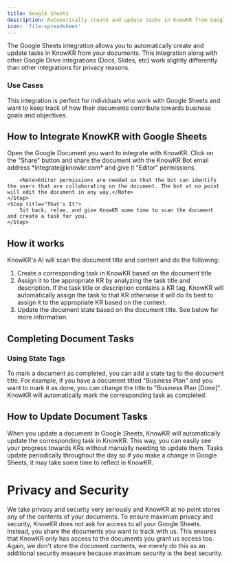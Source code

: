 ```yaml
---
title: Google Sheets
description: Automatically create and update tasks in KnowKR from Google Sheets.
icon: 'file-spreadsheet'
---
```


The Google Sheets integration allows you to automatically create and update tasks in KnowKR from your documents.
This integration along with other Google Drive integrations (Docs, Slides, etc) work slightly differently than other integrations for
<Tooltip tip="Scroll to the bottom of the page for more information">privacy reasons</Tooltip>.

### Use Cases

This integration is perfect for individuals who work with Google Sheets and want to keep track of how their documents contribute towards business goals and objectives.

## How to Integrate KnowKR with Google Sheets

<Steps>
    <Step title="Open your Doc">
        Open the Google Document you want to integrate with KnowKR.
    </Step>
    <Step title="Share with KnowKR Bot">
        Click on the "Share" button and share the document with the KnowKR Bot email address *integrate@knowkr.com* and give it "Editor" permissions.

        <Note>Editor permissions are needed so that the bot can identify the users that are collaborating on the document. The bot at no point will edit the document in any way.</Note>
    </Step>
    <Step title="That's It">
        Sit back, relax, and give KnowKR some time to scan the document and create a task for you.
    </Step>
</Steps>

## How it works

KnowKR's AI will scan the document title and content and do the following:

1. Create a corresponding task in KnowKR based on the document title
2. Assign it to tbe appropriate KR by analyzing the task title and description. If the task title or description contains a KR tag, KnowKR will automatically assign the task to that KR otherwise it will do its best to assign it to the appropriate KR based on the context.
3. Update the document state based on the document title. See below for more information.

## Completing Document Tasks

### Using State Tags

To mark a document as completed, you can add a state tag to the document title. For example, if you have a document titled "Business Plan" and you want to mark it as done, you can change the title to "Business Plan [Done]". KnowKR will automatically mark the corresponding task as completed.

## How to Update Document Tasks

When you update a document in Google Sheets, KnowKR will automatically update the corresponding task in KnowKR. This way, you can easily see your progress towards KRs without manually needing to update them.
Tasks update periodically throughout the day so if you make a change in Google Sheets, it may take some time to reflect in KnowKR.

# Privacy and Security
We take privacy and security very seriously and KnowKR at no point stores any of the contents of your documents.
To ensure maximum privacy and security, KnowKR does not ask for access to all your Google Sheets. Instead, you share the documents you want to track with us. This ensures that KnowKR only has access to the documents you grant us access too. Again, we don't store the document contents,
we merely do this as an additional security measure because maximum security is the best security.